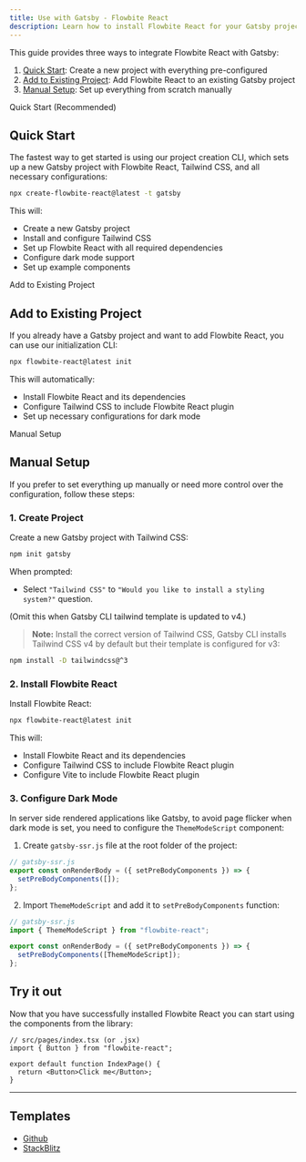 ```yaml
---
title: Use with Gatsby - Flowbite React
description: Learn how to install Flowbite React for your Gatsby project and start building websites with an open-source static site generator built on top of React and GraphQL
---
```


This guide provides three ways to integrate Flowbite React with Gatsby:

1. [Quick Start](#quick-start): Create a new project with everything pre-configured
2. [Add to Existing Project](#add-to-existing-project): Add Flowbite React to an existing Gatsby project
3. [Manual Setup](#manual-setup): Set up everything from scratch manually

<TextDivider>Quick Start (Recommended)</TextDivider>

## Quick Start

The fastest way to get started is using our project creation CLI, which sets up a new Gatsby project with Flowbite React, Tailwind CSS, and all necessary configurations:

```bash
npx create-flowbite-react@latest -t gatsby
```

This will:

- Create a new Gatsby project
- Install and configure Tailwind CSS
- Set up Flowbite React with all required dependencies
- Configure dark mode support
- Set up example components

<TextDivider>Add to Existing Project</TextDivider>

## Add to Existing Project

If you already have a Gatsby project and want to add Flowbite React, you can use our initialization CLI:

```bash
npx flowbite-react@latest init
```

This will automatically:

- Install Flowbite React and its dependencies
- Configure Tailwind CSS to include Flowbite React plugin
- Set up necessary configurations for dark mode

<TextDivider>Manual Setup</TextDivider>

## Manual Setup

If you prefer to set everything up manually or need more control over the configuration, follow these steps:

### 1. Create Project

Create a new Gatsby project with Tailwind CSS:

```bash
npm init gatsby
```

When prompted:

- Select `"Tailwind CSS"` to `"Would you like to install a styling system?"` question.

(Omit this when Gatsby CLI tailwind template is updated to v4.)

> **Note:** Install the correct version of Tailwind CSS, Gatsby CLI installs Tailwind CSS v4 by default but their template is configured for v3:

```bash
npm install -D tailwindcss@^3
```

### 2. Install Flowbite React

Install Flowbite React:

```bash
npx flowbite-react@latest init
```

This will:

- Install Flowbite React and its dependencies
- Configure Tailwind CSS to include Flowbite React plugin
- Configure Vite to include Flowbite React plugin

### 3. Configure Dark Mode

In server side rendered applications like Gatsby, to avoid page flicker when dark mode is set, you need to configure the `ThemeModeScript` component:

1. Create `gatsby-ssr.js` file at the root folder of the project:

```js
// gatsby-ssr.js
export const onRenderBody = ({ setPreBodyComponents }) => {
  setPreBodyComponents([]);
};
```

2. Import `ThemeModeScript` and add it to `setPreBodyComponents` function:

```js {2,5}
// gatsby-ssr.js
import { ThemeModeScript } from "flowbite-react";

export const onRenderBody = ({ setPreBodyComponents }) => {
  setPreBodyComponents([ThemeModeScript]);
};
```

## Try it out

Now that you have successfully installed Flowbite React you can start using the components from the library:

```tsx
// src/pages/index.tsx (or .jsx)
import { Button } from "flowbite-react";

export default function IndexPage() {
  return <Button>Click me</Button>;
}
```

<hr />

## Templates

- [Github](https://github.com/themesberg/flowbite-react-template-gatsby)
- [StackBlitz](https://stackblitz.com/edit/flowbite-react-template-gatsby)
